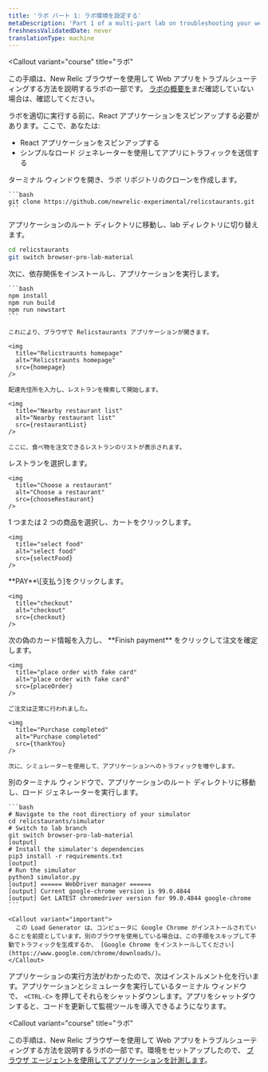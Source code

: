 ```yaml
---
title: 'ラボ パート 1: ラボ環境を設定する'
metaDescription: 'Part 1 of a multi-part lab on troubleshooting your website: Spin up your test app and simulator'
freshnessValidatedDate: never
translationType: machine
---
```









<Callout
  variant="course"
  title="ラボ"
>
  この手順は、New Relic ブラウザーを使用して Web アプリをトラブルシューティングする方法を説明するラボの一部です。 [ラボの概要を](/docs/browser/new-relic-browser/lab/over-view/)まだ確認していない場合は、確認してください。
</Callout>

ラボを適切に実行する前に、React アプリケーションをスピンアップする必要があります。ここで、あなたは:

* React アプリケーションをスピンアップする
* シンプルなロード ジェネレーターを使用してアプリにトラフィックを送信する

<Steps>
  <Step>
    ターミナル ウィンドウを開き、ラボ リポジトリのクローンを作成します。

    ```bash
    git clone https://github.com/newrelic-experimental/relicstaurants.git
    ```
  </Step>

  <Step>
    アプリケーションのルート ディレクトリに移動し、lab ディレクトリに切り替えます。

  ```bash
  cd relicstaurants
  git switch browser-pro-lab-material
  ```
  </Step>


  <Step>
    次に、依存関係をインストールし、アプリケーションを実行します。

    ```bash
    npm install
    npm run build
    npm run newstart
    ```

    これにより、ブラウザで Relicstaurants アプリケーションが開きます。

    <img
      title="Relicstraunts homepage"
      alt="Relicstraunts homepage"
      src={homepage}
    />

    配達先住所を入力し、レストランを検索して開始します。

    <img
      title="Nearby restaurant list"
      alt="Nearby restaurant list"
      src={restaurantList}
    />

    ここに、食べ物を注文できるレストランのリストが表示されます。
  </Step>

  <Step>
    レストランを選択します。

    <img
      title="Choose a restaurant"
      alt="Choose a restaurant"
      src={chooseRestaurant}
    />
  </Step>

  <Step>
    1 つまたは 2 つの商品を選択し、カートをクリックします。

    <img
      title="select food"
      alt="select food"
      src={selectFood}
    />
  </Step>

  <Step>
    **PAY**\[支払う]をクリックします。

    <img
      title="checkout"
      alt="checkout"
      src={checkout}
    />
  </Step>

  <Step>
    次の偽のカード情報を入力し、 **Finish payment** をクリックして注文を確定します。

    <img
      title="place order with fake card"
      alt="place order with fake card"
      src={placeOrder}
    />

    ご注文は正常に行われました。

    <img
      title="Purchase completed"
      alt="Purchase completed"
      src={thankYou}
    />

    次に、シミュレーターを使用して、アプリケーションへのトラフィックを増やします。
  </Step>

  <Step>
    別のターミナル ウィンドウで、アプリケーションのルート ディレクトリに移動し、ロード ジェネレーターを実行します。

    ```bash
    # Navigate to the root directiory of your simulator
    cd relicstaurants/simulator
    # Switch to lab branch
    git switch browser-pro-lab-material
    [output]
    # Install the simulator's dependencies
    pip3 install -r requirements.txt
    [output]
    # Run the simulator
    python3 simulator.py
    [output] ====== WebDriver manager ======
    [output] Current google-chrome version is 99.0.4844
    [output] Get LATEST chromedriver version for 99.0.4844 google-chrome
    ```

    <Callout variant="important">
      この Load Generator は、コンピュータに Google Chrome がインストールされていることを前提としています。別のブラウザを使用している場合は、この手順をスキップして手動でトラフィックを生成するか、 [Google Chrome をインストールしてください](https://www.google.com/chrome/downloads/)。
    </Callout>
  </Step>
</Steps>

アプリケーションの実行方法がわかったので、次はインストルメント化を行います。アプリケーションとシミュレータを実行しているターミナル ウィンドウで、 `<CTRL-C>` を押してそれらをシャットダウンします。アプリをシャットダウンすると、コードを更新して監視ツールを導入できるようになります。

<Callout
  variant="course"
  title="ラボ"
>
  この手順は、New Relic ブラウザーを使用して Web アプリをトラブルシューティングする方法を説明するラボの一部です。環境をセットアップしたので、 [ブラウザ エージェントを使用してアプリケーションを計測します](/docs/browser/new-relic-browser/lab/install-browser-agent/)。
</Callout>